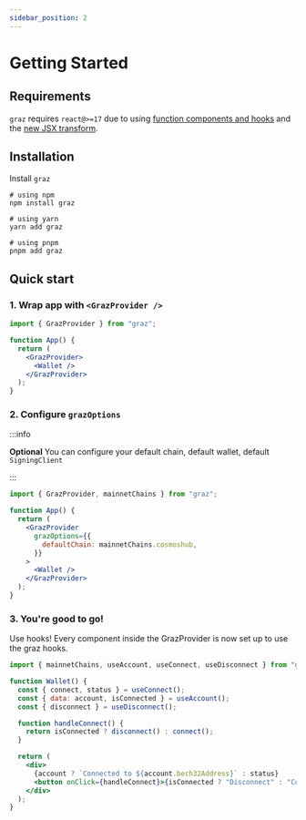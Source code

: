 ```yaml
---
sidebar_position: 2
---
```



# Getting Started

## Requirements

`graz` requires `react@>=17` due to using [function components and hooks](https://reactjs.org/blog/2019/02/06/react-v16.8.0.html) and the [new JSX transform](https://reactjs.org/blog/2020/09/22/introducing-the-new-jsx-transform.html).

## Installation

Install `graz`

```shell
# using npm
npm install graz

# using yarn
yarn add graz

# using pnpm
pnpm add graz
```

## Quick start

### 1. Wrap app with `<GrazProvider />`

```jsx
import { GrazProvider } from "graz";

function App() {
  return (
    <GrazProvider>
      <Wallet />
    </GrazProvider>
  );
}
```

### 2. Configure `grazOptions`

:::info

**Optional** You can configure your default chain, default wallet, default `SigningClient`

:::

```jsx
import { GrazProvider, mainnetChains } from "graz";

function App() {
  return (
    <GrazProvider
      grazOptions={{
        defaultChain: mainnetChains.cosmoshub,
      }}
    >
      <Wallet />
    </GrazProvider>
  );
}
```

### 3. You're good to go!

Use hooks! Every component inside the GrazProvider is now set up to use the graz hooks.

```jsx
import { mainnetChains, useAccount, useConnect, useDisconnect } from "graz";

function Wallet() {
  const { connect, status } = useConnect();
  const { data: account, isConnected } = useAccount();
  const { disconnect } = useDisconnect();

  function handleConnect() {
    return isConnected ? disconnect() : connect();
  }

  return (
    <div>
      {account ? `Connected to ${account.bech32Address}` : status}
      <button onClick={handleConnect}>{isConnected ? "Disconnect" : "Connect"}</button>
    </div>
  );
}
```
